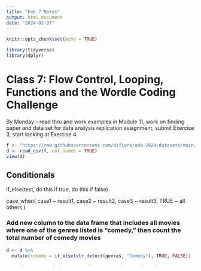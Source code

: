 ---
title: "Feb 7 Notes"
output: html_document
date: "2024-02-07"
---

```{r setup, include=FALSE}
knitr::opts_chunk$set(echo = TRUE)
```

```{r}
library(tidyverse)
library(dplyr)
```

# Class 7: Flow Control, Looping, Functions and the Wordle Coding Challenge 
By Monday - read thru and work examples in Module 11, work on finding paper and data set for data analysis replication assignment, submit Exercise 3, start looking at Exercise 4

```{r}
f <- "https://raw.githubusercontent.com/difiore/ada-2024-datasets/main/IMDB-movies.csv"
d <- read_csv(f, col_names = TRUE)
view(d)
```

## Conditionals 

if_else(test, do this if true, do this if false) 

case_when(
  case1 ~ result1,
  case2 ~ result2,
  case3 ~ result3,
  TRUE ~ all others
)

### Add new column to the data frame that includes all movies where one of the genres listed is "comedy," then count the total number of comedy movies 
```{r}
d <- d %>% 
  mutate(comedy = if_else(str_detect(genres, "Comedy"), TRUE, FALSE)) 
  
s <- d %>% summarise(count = n(), num_comedy = sum(comedy, na.rm = TRUE))
```

### Add new variable for "ranking," where ranking = "low" if averageRating = 0 to 3.3, "med" if averageRating > 3.3 to 6.7, and high if averageRangking > 6.7 to 10 
```{r}
d <- d %>%
  mutate(ranking = case_when(
    averageRating <= 3.3 ~ "Low",
    averageRating <= 6.7 ~ "Med",
    averageRating > 6.7 ~ "High"
  ))
d
```

### Show average run time for movies per ranking category 
```{r}
s2 <- d %>% 
  group_by(ranking) %>% 
  summarise(count = n(), avg_time = mean(runtimeMinutes, na.rm = TRUE))
s2
```

## Loops
for (i in 1:...) {do this} 

### Example loop: Prints numbers 1 thru 28938 
```{r}
for (i in 1:nrow(d)){
  print(i)
}
```

### Loop thru all the rows in the data set and print out the cumulative running time of the movies
```{r}
t <- 0
for (i in 1:nrow(d)){
  t <- ifelse(is.na(d[i,c("runtimeMinutes")]), t, t + d[i,c("runtimeMinutes")])
  print(t)
}
```
### Easier way to get the total:
```{r}
cumsum(replace_na(d$runtimeMinutes, 0))
```
